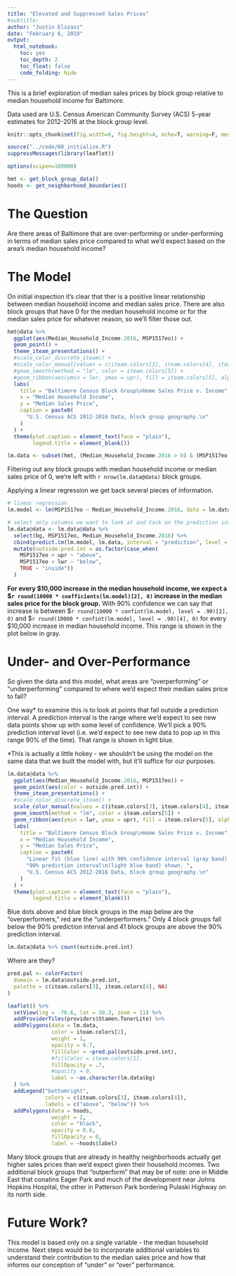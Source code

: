 ```yaml
---
title: "Elevated and Suppressed Sales Prices"
#subtitle: 
author: "Justin Elszasz"
date: "February 6, 2019"
output:
  html_notebook:
    toc: yes
    toc_depth: 2
    toc_float: false
    code_folding: hide
---
```


This is a brief exploration of median sales prices by block group relative to median household income for Baltimore.

Data used are U.S. Census American Community Survey (ACS) 5-year estimates for 2012-2016 at the block group level.

```r
knitr::opts_chunk$set(fig.width=6, fig.height=4, echo=T, warning=F, message=F, include=T)
```

```r
source("../code/00_initialize.R")
suppressMessages(library(leaflet))

options(scipen=100000)

hmt <- get_block_group_data()
hoods <- get_neighborhood_boundaries()
```

# The Question

Are there areas of Baltimore that are over-performing or under-performing in terms of median sales price compared to what we'd expect based on the area's median household income?

# The Model

On initial inspection it's clear that ther is a positive linear relationship between median household income and median sales price. There are also block groups that have 0 for the median household income or for the median sales price for whatever reason, so we'll filter those out.

```r
hmt@data %>%
  ggplot(aes(Median_Household_Income.2016, MSP1517eo)) +
  geom_point() +
  theme_iteam_presentations() +
  #scale_color_discrete_iteam() +
  #scale_color_manual(values = c(iteam.colors[3], iteam.colors[4], iteam.colors[2]), aesthetics = "color") +
  #geom_smooth(method = "lm", color = iteam.colors[5]) + 
  #geom_ribbon(aes(ymin = lwr, ymax = upr), fill = iteam.colors[5], alpha = 0.2) +
  labs(
    title = "Baltimore Census Block Group\nHome Sales Price v. Income",
    x = "Median Household Income",
    y = "Median Sales Price",
    caption = paste0(
      "U.S. Census ACS 2012-2016 Data, block group geography.\n"
    )
  ) +
  theme(plot.caption = element_text(face = "plain"),
        legend.title = element_blank())
```

```r
lm.data <- subset(hmt, (Median_Household_Income.2016 > 0) & (MSP1517eo > 0))
```

Filtering out any block groups with median household income or median sales price of 0, we're left with `r nrow(lm.data@data)` block groups.

Applying a linear regression we get back several pieces of information.

```r
# linear regression
lm.model <- lm(MSP1517eo ~ Median_Household_Income.2016, data = lm.data@data)

# select only columns we want to look at and tack on the prediction intervals
lm.data@data <- lm.data@data %>% 
  select(bg, MSP1517eo, Median_Household_Income.2016) %>%
  cbind(predict.lm(lm.model, lm.data, interval = "prediction", level = 0.90)) %>%
  mutate(outside.pred.int = as.factor(case_when(
    MSP1517eo > upr ~ "above",
    MSP1517eo < lwr ~ "below",
    TRUE ~ "inside"))
  )
```

**For every $10,000 increase in the median household income, we expect a \$`r round(10000 * coefficients(lm.model)[2], 0)` increase in the median sales price for the block group.** With 90% confidence we can say that increase is between \$`r round(10000 * confint(lm.model, level = .90)[2], 0)`
 and \$`r round(10000 * confint(lm.model, level = .90)[4], 0)` for every $10,000 increase in median household income. This range is shown in the plot below in gray.
 
# Under- and Over-Performance 
 
So given the data and this model, what areas are "overperforming" or "underperforming" compared to where we'd expect their median sales price to fall?

One way* to examine this is to look at points that fall outside a prediction interval. A prediction interval is the range where we'd expect to see new data points show up with some level of confidence. We'll pick a 90% prediction interval level (i.e. we'd expect to see new data to pop up in this range 90% of the time). That range is shown in light blue.

*This is actually a little hokey - we shouldn't be using the model on the same data that we built the model with, but it'll suffice for our purposes.

```r
lm.data@data %>%
  ggplot(aes(Median_Household_Income.2016, MSP1517eo)) +
  geom_point(aes(color = outside.pred.int)) +
  theme_iteam_presentations() +
  #scale_color_discrete_iteam() +
  scale_color_manual(values = c(iteam.colors[3], iteam.colors[4], iteam.colors[2]), aesthetics = "color") +
  geom_smooth(method = "lm", color = iteam.colors[5]) + 
  geom_ribbon(aes(ymin = lwr, ymax = upr), fill = iteam.colors[5], alpha = 0.2) +
  labs(
    title = "Baltimore Census Block Group\nHome Sales Price v. Income",
    x = "Median Household Income",
    y = "Median Sales Price",
    caption = paste0(
      "Linear fit (blue line) with 90% confidence interval (gray band) and",
      "90% prediction interval\n(light blue band) shown. ",
      "U.S. Census ACS 2012-2016 Data, block group geography.\n"
    )
  ) +
  theme(plot.caption = element_text(face = "plain"),
        legend.title = element_blank())
```


Blue dots above and blue block groups in the map below are the "overperformers," red are the "underperformers." Only 4 block groups fall below the 90% prediction interval and 41 block groups are above the 90% prediction interval. 

```r
lm.data@data %>% count(outside.pred.int)
```

Where are they?

```r
pred.pal <- colorFactor(
  domain = lm.data$outside.pred.int,
  palette = c(iteam.colors[3], iteam.colors[4], NA)
)

leaflet() %>% 
  setView(lng = -76.6, lat = 39.3, zoom = 11) %>%
  addProviderTiles(providers$Stamen.TonerLite) %>%
  addPolygons(data = lm.data,
              color = iteam.colors[2],
              weight = 1,
              opacity = 0.7,
              fillColor = ~pred.pal(outside.pred.int),
              #fillColor = iteam.colors[1],
              fillOpacity = .7,
              #opacity = 0,
              label = ~as.character(lm.data$bg)
  ) %>%
  addLegend("bottomright",
            colors = c(iteam.colors[3], iteam.colors[4]),
            labels = c("above", "below")) %>%
  addPolygons(data = hoods, 
              weight = 2, 
              color = "black",
              opacity = 0.6,
              fillOpacity = 0, 
              label = ~hoods$label)
```

Many block groups that are already in healthy neighborhoods actually get higher sales prices than we'd expect given their household incomes. Two additional block groups that "outperform" that may be of note: one in Middle East that conatins Eager Park and much of the development near Johns Hopkins Hospital, the other in Patterson Park bordering Pulaski Highway on its north side.

# Future Work?

This model is based only on a single variable - the median household income. Next steps would be to incorporate additional variables to understand their contribution to the median sales price and how that informs our conception of "under" or "over" performance.


